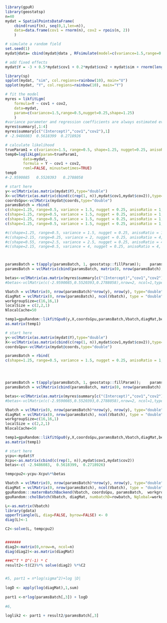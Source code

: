<!--
%\VignetteEngine{knitr::knitr}
%\VignetteIndexEntry{loglikelihood_lgm}
-->


```r
library(gpuR)
library(geostatsp)
n=40
mydat = SpatialPointsDataFrame(
	cbind(runif(n), seq(0,1,len=n)), 
	data=data.frame(cov1 = rnorm(n), cov2 = rpois(n, 2))
	)

# simulate a random field
set.seed(1)
mydat@data= cbind(mydat@data , RFsimulate(model=c(variance=1.5,range=0.5,nugget=0.25,shape=1.25,anisoRatio = 1, anisoAngleRadins=0),x=mydat)@data)

# add fixed effects
mydat$Y = -3 + 0.5*mydat$cov1 + 0.2*mydat$cov2 + mydat$sim + rnorm(length(mydat), 0, sd=sqrt(0.25))

library(sp)
spplot(mydat, "sim", col.regions=rainbow(10), main="U")
spplot(mydat, "Y", col.regions=rainbow(10), main="Y")

# fit the model
myres = likfitLgm(
	formula=Y ~ cov1 + cov2, 
	data=mydat, 
	param=c(variance=1.5,range=0.5,nugget=0.25,shape=1.25)
	)
#variance parameter and regression coefficients are always estimated even if not listed.
myres$summary[,1:4]
myres$summary[c("(Intercept)","cov1","cov2"),1] 
# -2.9486083  0.5618399  0.2718926

# calculate likelihood
trueParam1 = c(variance=1.5, range=0.5, shape=1.25, nugget=0.25, anisoRatio = 1, anisoAngleRadins=0)
temp0=loglikLgm(param=trueParam1, 
		data=mydat, 
		formula = Y ~ cov1 + cov2,
		reml=FALSE, minustwotimes=TRUE)
temp0
#-2.9590085   0.5520393   0.2788058 
```


```r
# start here
y<-vclMatrix(as.matrix(mydat$Y),type="double")
X<-vclMatrix(as.matrix(cbind(c(rep(1, n)),mydat$cov1,mydat$cov2)),type="double")
coordsGpu<-vclMatrix(mydat@coords,type="double")
paramsBatch = rbind(
c(shape=1.25, range=0.5, variance = 1.5, nugget = 0.25, anisoRatio = 1, anisoAngleRadians = 0),
c(shape=1.25, range=0.5, variance = 1.5, nugget = 0.25, anisoRatio = 1, anisoAngleRadians = 0),
c(shape=1.25, range=0.5, variance = 1.5, nugget = 0.25, anisoRatio = 1, anisoAngleRadians = 0),
c(shape=1.25, range=0.5, variance = 1.5, nugget = 0.25, anisoRatio = 1, anisoAngleRadians = 0))

#c(shape=1.25, range=0.5, variance = 1.5, nugget = 0.25, anisoRatio = 1, anisoAngleRadians = 0),
#c(shape=2.15, range=0.25, variance = 2, nugget = 0.25, anisoRatio = 4, anisoAngleRadians = pi/7),
#c(shape=0.55, range=2.5, variance = 2.5, nugget = 0.25, anisoRatio = 4,  anisoAngleRadians = pi/7),
#c(shape=2.15, range=0.5, variance = 4, nugget = 0.25, anisoRatio = 4, anisoAngleRadians = -pi/7))



paramsBatch = t(apply(paramsBatch, 1, geostatsp::fillParam));    paramsBatch
paramsBatch = vclMatrix(cbind(paramsBatch, matrix(0, nrow(paramsBatch), 22-ncol(paramsBatch))),type="double")

betas<-vclMatrix(as.matrix(myres$summary[c("(Intercept)","cov1","cov2"),1]),type="double")
#betas<-vclMatrix(c(-2.9590085,0.5520393,0.2788058),nrow=2, ncol=1,type="double")

Vbatch = vclMatrix(0, nrow(paramsBatch)*nrow(y), nrow(y), type="double")
diagMat = vclMatrix(0, nrow(paramsBatch), ncol(Vbatch), type = "double")
workgroupSize=c(16,16,1)
localSize = c(2,2,1)
NlocalCache=50

temp1=gpuRandom::likfitGpu0(y,X,coordsGpu,paramsBatch,Vbatch,diagMat,betas,type="loglik",c(16,16,1),c(2,2,1), 50)
as.matrix(temp1)


```


```r
# start here
y<-vclMatrix(as.matrix(mydat$Y),type="double")
X<-vclMatrix(as.matrix(cbind(c(rep(1, n)),mydat$cov1,mydat$cov2)),type="double")
coordsGpu<-vclMatrix(mydat@coords,type="double")

paramsBatch = rbind( 
c(shape=1.25, range=0.5, variance = 1.5, nugget = 0.25, anisoRatio = 1, anisoAngleRadians = 0))




paramsBatch = t(apply(paramsBatch, 1, geostatsp::fillParam));    paramsBatch
paramsBatch = vclMatrix(cbind(paramsBatch, matrix(0, nrow(paramsBatch), 22-ncol(paramsBatch))),type="double")

betas<-vclMatrix(as.matrix(myres$summary[c("(Intercept)","cov1","cov2"),1]),type="double")
#betas<-vclMatrix(c(-2.9590085,0.5520393,0.2788058),nrow=2, ncol=1,type="double")

Vbatch = vclMatrix(0, nrow(paramsBatch)*nrow(y), nrow(y), type="double")
diagMat = vclMatrix(0, nrow(paramsBatch), ncol(Vbatch), type = "double")
workgroupSize=c(16,16,1)
localSize = c(2,2,1)
NlocalCache=50

temp1=gpuRandom::likfitGpu0(y,X,coordsGpu,paramsBatch,Vbatch,diagMat,betas,type="loglik",c(16,16,1),c(2,2,1), 50)
as.matrix(temp1)


```





```r
# start here
ycpu<-mydat$Y
Xcpu<-as.matrix(cbind(c(rep(1, n)),mydat$cov1,mydat$cov2))
betas<-c( -2.9486083,  0.5618399,  0.2718926)

tempcpu2<-ycpu-Xcpu%*%betas

Vbatch = vclMatrix(0, nrow(paramsBatch)*nrow(y), nrow(y), type="double")
diagMat = vclMatrix(0, nrow(paramsBatch), ncol(Vbatch), type = "double")
gpuRandom:::maternBatchBackend(Vbatch, coordsGpu, paramsBatch,  workgroupSize, localSize)
gpuRandom::cholBatch(Vbatch, diagMat, numbatchD=rowbatch, Nglobal=workgroupSize, Nlocal=localSize, NlocalCache=NlocalCache)

L<-as.matrix(Vbatch)
library(gdata)
upperTriangle(L, diag=FALSE, byrow=FALSE) <- 0
diag(L)<-1

C2<-solve(L, tempcpu2)


#######
diag2<-matrix(0,nrow=n, ncol=n)
diag(diag2)<-as.matrix(diagMat)

###C^T * D^(-1) * C
result2<-t(C2)%*% solve(diag2) %*%C2


#5, part1 = n*log(sigma^2)+log |D|
   
logD <- apply(log(diagMat),1,sum)
    
part1 <-n*log(paramsBatch[,3]) + logD
    
#6,
  
loglik2 <- part1 + result2/paramsBatch[,3]








```

